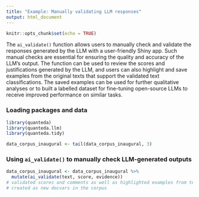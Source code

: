 ```yaml
---
title: "Example: Manually validating LLM responses"
output: html_document
---
```


```r
knitr::opts_chunk$set(echo = TRUE)
```

The `ai_validate()` function allows users to manually check and validate the responses generated by the LLM with a user-friendly Shiny app. Such manual checks are essential for ensuring the quality and accuracy of the LLM's output. The function can be used to review the scores and justifications generated by the LLM, and users can also highlight and save examples from the original texts that support the validated text classifications. The saved examples can be used for further qualitative analyses or to built a labelled dataset for fine-tuning open-source LLMs to receive improved performance on similar tasks.

### Loading packages and data

```r
library(quanteda)
library(quanteda.llm)
library(quanteda.tidy)

data_corpus_inaugural <- tail(data_corpus_inaugural, 3)
```

### Using `ai_validate()` to manually check LLM-generated outputs

```r
data_corpus_inaugural <- data_corpus_inaugural %>%
  mutate(ai_validate(text, score, evidence))
# validated scores and comments as well as highlighted examples from texts are
# created as new docvars in the corpus 
```

